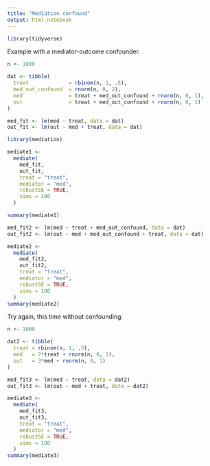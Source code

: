 ```yaml
---
title: "Mediation confound"
output: html_notebook
---
```



```r
library(tidyverse)
```


Example with a mediator-outcome confounder.

```r
n <- 1000

dat <- tibble(
  treat             = rbinom(n, 1, .5),
  med_out_confound  = rnorm(n, 0, 2),
  med               = treat + med_out_confound + rnorm(n, 0, 1),
  out               = treat + med_out_confound + rnorm(n, 0, 1)
)
```


```r
med_fit <- lm(med ~ treat, data = dat)
out_fit <- lm(out ~ med + treat, data = dat)
```


```r
library(mediation)
```


```r
mediate1 <-
  mediate(
    med_fit,
    out_fit,
    treat = "treat",
    mediator = "med",
    robustSE = TRUE,
    sims = 100
  )
```

```r
summary(mediate1)
```


```r
med_fit2 <- lm(med ~ treat + med_out_confound, data = dat)
out_fit2 <- lm(out ~ med + med_out_confound + treat, data = dat)
```


```r
mediate2 <-
  mediate(
    med_fit2,
    out_fit2,
    treat = "treat",
    mediator = "med",
    robustSE = TRUE,
    sims = 100
  )
summary(mediate2)
```



Try again, this time without confounding.


```r
n <- 1000

dat2 <- tibble(
  treat = rbinom(n, 1, .5),
  med   = 2*treat + rnorm(n, 0, 1),
  out   = 3*med + rnorm(n, 0, 1)
)
```



```r
med_fit3 <- lm(med ~ treat, data = dat2)
out_fit3 <- lm(out ~ med + treat, data = dat2)
```


```r
mediate3 <-
  mediate(
    med_fit3,
    out_fit3,
    treat = "treat",
    mediator = "med",
    robustSE = TRUE,
    sims = 100
  )
summary(mediate3)
```



